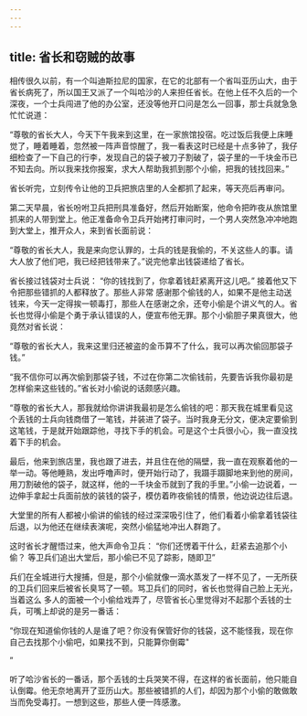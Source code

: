 ```yaml
---
---
---
```

title: 省长和窃贼的故事
---



相传很久以前，有一个叫迪斯拉尼的国家，在它的北部有一个省叫亚历山大，由于省长病死了，所以国王又派了一个叫哈沙的人来担任省长。在他上任不久后的一个深夜，一个士兵闯进了他的办公室，还没等他开口问是怎么一回事，那士兵就急急忙忙说道：

“尊敬的省长大人，今天下午我来到这里，在一家旅馆投宿。吃过饭后我便上床睡觉了，睡着睡着，忽然被一阵声音惊醒了，我一看表这时已经是十点多钟了，我仔细检查了一下自己的行李，发现自己的袋子被刀子割破了，袋子里的一千块金币已不知去向。所以我来找你报案，求大人帮助我抓到那个小偷，把我的钱找回来。”

省长听完，立刻传令让他的卫兵把旅店里的人全都抓了起来，等天亮后再审问。

第二天早晨，省长吩咐卫兵把刑具准备好，然后开始断案，他命令把昨夜从旅馆里抓来的人带到堂上。他正准备命令卫兵开始拷打审问时，一个男人突然急冲冲地跑到大堂上，推开众人，来到省长面前说：

“尊敬的省长大人，我是来向您认罪的，士兵的钱是我偷的，不关这些人的事。请大人放了他们吧，我已经把钱带来了。”说完他拿出钱袋递给了省长。

省长接过钱袋对士兵说：
“你的钱找到了，你拿着钱赶紧离开这儿吧。”
接着他又下令把那些错抓的人都释放了。那些人非常
感谢那个偷钱的人，如果不是他主动送钱来，今天一定得挨一顿毒打，那些人在感谢之余，还夸小偷是个讲义气的人。省长也觉得小偷是个勇于承认错误的人，便宣布他无罪。那个小偷胆子果真很大，他竟然对省长说：

“尊敬的省长大人，我来这里归还被盗的金币算不了什么，我可以再次偷回那袋子钱。”

“我不信你可以再次偷到那袋子钱，不过在你第二次偷钱前，先要告诉我你最初是怎样偷来这些钱的。”省长对小偷说的话颇感兴趣。

“尊敬的省长大人，那我就给你讲讲我最初是怎么偷钱的吧：那天我在城里看见这个丢钱的士兵向钱商借了一笔钱，并装进了袋子。当时我身无分文，便决定要偷到这笔钱，于是就开始跟踪他，寻找下手的机会。可是这个士兵很小心，我一直没找着下手的机会。

最后，他来到旅店里，我也跟了进去，并且住在他的隔壁，我一直在观察着他的一举一动。等他睡熟，发出呼噜声时，便开始行动了，我蹑手蹑脚地来到他的房间，用刀割破他的袋子，就这样，他的一千块金币就到了我的手里。”小偷一边说着，一边伸手拿起士兵面前放的装钱的袋子，模仿着昨夜偷钱的情景，他边说边往后退。

大堂里的所有人都被小偷讲的偷钱的经过深深吸引住了，他们看着小偷拿着钱袋往后退，以为他还在继续表演呢，突然小偷猛地冲出人群跑了。

这时省长才醒悟过来，他大声命令卫兵：
“你们还愣着干什么，赶紧去追那个小偷？
等卫兵们追出大堂后，那小偷已不见了踪影，随即卫”

兵们在全城进行大搜捕，但是，那个小偷就像一滴水蒸发了一样不见了，一无所获的卫兵们回来后被省长臭骂了一顿。骂卫兵们的同时，省长也觉得自己脸上无光，当着这么
多人的面被一个小偷给戏弄了，尽管省长心里觉得对不起那个丢钱的士兵，可嘴上却说的是另一番话：

“你现在知道偷你钱的人是谁了吧？你没有保管好你的钱袋，这不能怪我，现在你自己去找那个小偷吧，如果找不到，只能算你倒霉"

”

听了哈沙省长的一番话，那个丢钱的士兵哭笑不得，在这样的省长面前，他只能自认倒霉。他无奈地离开了亚历山大。那些被错抓的人们，却因为那个小偷的敢做敢当而免受毒打。一想到这些，那些人便一阵感激。